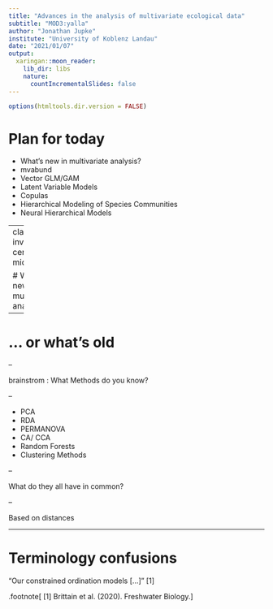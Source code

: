 ```yaml
---
title: "Advances in the analysis of multivariate ecological data"
subtitle: "MOD3:yalla"
author: "Jonathan Jupke"
institute: "University of Koblenz Landau"
date: "2021/01/07"
output:
  xaringan::moon_reader:
    lib_dir: libs
    nature:
      countIncrementalSlides: false
---
```


```r
options(htmltools.dir.version = FALSE)
```

<!--TODO abstand zwischen Bullets-->  
<!--# TODO serial slide-->   
<!--# TODO bullet color-->  

# Plan for today 

- What’s new in multivariate analysis?
- mvabund
- Vector GLM/GAM
- Latent Variable Models 
- Copulas 
- Hierarchical Modeling of Species Communities
- Neural Hierarchical Models 

---
class: inverse, center, middle 

# What’s new in multivariate analysis?

---

# ... or what's old

--

brainstrom : What Methods do you know? 

--

- PCA
- RDA
- PERMANOVA
- CA/ CCA
- Random Forests 
- Clustering Methods 

--

What do they all have in common? 

--

Based on distances

---

# Terminology confusions 


"Our constrained ordination models [...]" [1]  

.footnote[
[1] Brittain et al. (2020). Freshwater Biology.
]




